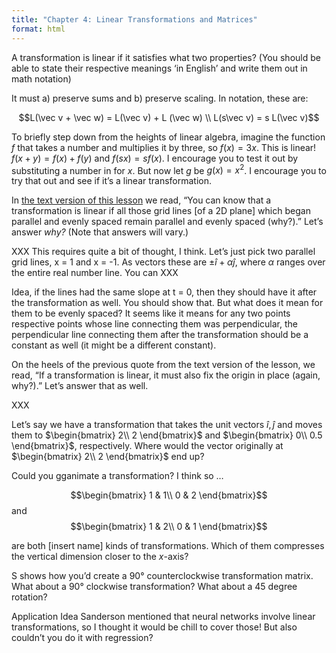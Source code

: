 ```yaml
---
title: "Chapter 4: Linear Transformations and Matrices"
format: html
---
```


A transformation is linear if it satisfies what two properties? (You should be able to state their respective meanings 'in English' and write them out in math notation)

It must a) preserve sums and b) preserve scaling. In notation, these are:

$$L(\vec v + \vec w) = L(\vec v) + L (\vec w) \\ L(s\vec v) = s L(\vec v)$$

To briefly step down from the heights of linear algebra, imagine the function $f$ that takes a number and multiplies it by three, so $f(x) = 3x$. This is linear! $f(x + y) = f(x) + f(y)$ and $f(sx) = sf(x)$. I encourage you to test it out by substituting a number in for $x$. But now let $g$ be $g(x) = x^2$. I encourage you to try that out and see if it's a linear transformation.

In [the text version of this lesson](https://www.3blue1brown.com/lessons/linear-transformations) we read, "You can know that a transformation is linear if all those grid lines [of a 2D plane] which began parallel and evenly spaced remain parallel and evenly spaced (why?)." Let's answer *why?* (Note that answers will vary.)

XXX
This requires quite a bit of thought, I think. Let's just pick two parallel grid lines, x = 1 and x = -1. As vectors these are $\pm \hat i + \alpha\hat j$, where $\alpha$ ranges over the entire real number line. You can XXX

Idea, if the lines had the same slope at t = 0, then they should have it after the transformation as well. You should show that. But what does it mean for them to be evenly spaced? It seems like it means for any two points respective points whose line connecting them was perpendicular, the perpendicular line connecting them after the transformation should be a constant as well (it might be a different constant).

On the heels of the previous quote from the text version of the lesson, we read, "If a transformation is linear, it must also fix the origin in place (again, why?)." Let's answer that as well.

XXX

Let's say we have a transformation that takes the unit vectors $\hat i, \hat j$ and moves them to $\begin{bmatrix} 2\\ 2 \end{bmatrix}$ and $\begin{bmatrix} 0\\ 0.5 \end{bmatrix}$, respectively. Where would the vector originally at $\begin{bmatrix} 2\\ 2 \end{bmatrix}$ end up?

Could you gganimate a transformation? I think so ...

$$\begin{bmatrix} 1 & 1\\ 0 & 2 \end{bmatrix}$$ and $$\begin{bmatrix} 1 & 2\\ 0 & 1 \end{bmatrix}$$

are both [insert name] kinds of transformations. Which of them compresses the vertical dimension closer to the $x$-axis?

S shows how you'd create a $90°$ counterclockwise transformation matrix. What about a $90°$ clockwise transformation? What about a 45 degree rotation?

Application Idea
Sanderson mentioned that neural networks involve linear transformations, so I thought it would be chill to cover those! But also couldn't you do it with regression?